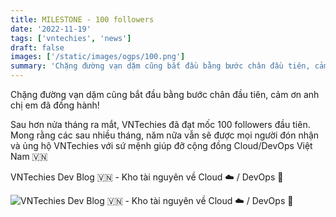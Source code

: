 ```yaml
---
title: MILESTONE - 100 followers
date: '2022-11-19'
tags: ['vntechies', 'news']
draft: false
images: ['/static/images/ogps/100.png']
summary: 'Chặng đường vạn dặm cũng bắt đầu bằng bước chân đầu tiên, cảm ơn anh chị em đã đồng hành!'
---
```


Chặng đường vạn dặm cũng bắt đầu bằng bước chân đầu tiên, cảm ơn anh chị em đã đồng hành!

Sau hơn nửa tháng ra mắt, VNTechies đã đạt mốc 100 followers đầu tiên. Mong rằng các sau nhiều tháng, năm nữa vẫn sẽ được mọi người đón nhận và ủng hộ VNTechies với sứ mệnh giúp đỡ cộng đồng Cloud/DevOps Việt Nam 🇻🇳

VNTechies Dev Blog 🇻🇳 - Kho tài nguyên về Cloud ☁️ / DevOps 🚀

![VNTechies Dev Blog 🇻🇳 - Kho tài nguyên về Cloud ☁️ / DevOps 🚀](/static/images/default-ogp.png)
